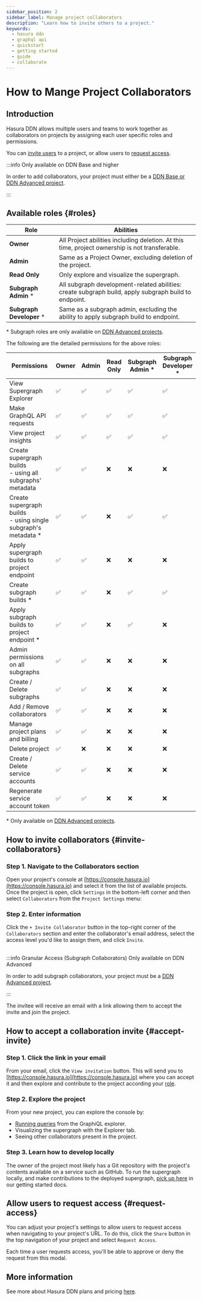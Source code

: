 ```yaml
---
sidebar_position: 2
sidebar_label: Manage project collaborators
description: "Learn how to invite others to a project."
keywords:
  - hasura ddn
  - graphql api
  - quickstart
  - getting started
  - guide
  - collaborate
---
```



# How to Mange Project Collaborators

## Introduction

Hasura DDN allows multiple users and teams to work together as collaborators on projects by assigning each user specific
roles and permissions.

You can [invite users](#invite-collaborators) to a project, or allow users to [request access](#request-access).

:::info Only available on DDN Base and higher

In order to add collaborators, your project must either be a
[DDN Base or DDN Advanced project](https://hasura.io/pricing).

:::

## Available roles {#roles}

| Role                      | Abilities                                                                                            |
| ------------------------- | ---------------------------------------------------------------------------------------------------- |
| **Owner**                 | All Project abilities including deletion. At this time, project ownership is not transferable.       |
| **Admin**                 | Same as a Project Owner, excluding deletion of the project.                                          |
| **Read Only**             | Only explore and visualize the supergraph.                                                           |
| **Subgraph Admin** \*     | All subgraph development-related abilities: create subgraph build, apply subgraph build to endpoint. |
| **Subgraph Developer** \* | Same as a subgraph admin, excluding the ability to apply subgraph build to endpoint.                 |

\* Subgraph roles are only available on [DDN Advanced projects](https://hasura.io/pricing/ddn).

The following are the detailed permissions for the above roles:

| Permissions                                                         | Owner | Admin | Read Only | Subgraph<br/> Admin \* | Subgraph<br/> Developer \* |
| ------------------------------------------------------------------- | ----- | ----- | --------- | ---------------------- | -------------------------- |
| View Supergraph Explorer                                            | ✅    | ✅    | ✅        | ✅                     | ✅                         |
| Make GraphQL API requests                                           | ✅    | ✅    | ✅        | ✅                     | ✅                         |
| View project insights                                               | ✅    | ✅    | ✅        | ✅                     | ✅                         |
| Create supergraph builds<br/> - using all subgraphs' metadata       | ✅    | ✅    | ❌        | ❌                     | ❌                         |
| Create supergraph builds<br/> - using single subgraph's metadata \* | ✅    | ✅    | ❌        | ✅                     | ✅                         |
| Apply supergraph builds to project endpoint                         | ✅    | ✅    | ❌        | ❌                     | ❌                         |
| Create subgraph builds \*                                           | ✅    | ✅    | ❌        | ✅                     | ✅                         |
| Apply subgraph builds to project endpoint \*                        | ✅    | ✅    | ❌        | ✅                     | ❌                         |
| Admin permissions on all subgraphs                                  | ✅    | ✅    | ❌        | ❌                     | ❌                         |
| Create / Delete subgraphs                                           | ✅    | ✅    | ❌        | ❌                     | ❌                         |
| Add / Remove collaborators                                          | ✅    | ✅    | ❌        | ❌                     | ❌                         |
| Manage project plans and billing                                    | ✅    | ✅    | ❌        | ❌                     | ❌                         |
| Delete project                                                      | ✅    | ❌    | ❌        | ❌                     | ❌                         |
| Create / Delete service accounts                                    | ✅    | ✅    | ❌        | ❌                     | ❌                         |
| Regenerate service account        token                             | ✅    | ✅    | ❌        | ❌                     | ❌                         |

\* Only available on [DDN Advanced projects](https://hasura.io/pricing/ddn).

## How to invite collaborators {#invite-collaborators}

### Step 1. Navigate to the Collaborators section

Open your project's console at [https://console.hasura.io](https://console.hasura.io) and select it from the list of
available projects. Once the project is open, click `Settings` in the bottom-left corner and then select `Collaborators`
from the `Project Settings` menu:

<Thumbnail src="/img/ci-cd/0.0.1_console_invite-collaborator.png" alt="Invite a collaborator" width="1000" />

### Step 2. Enter information

Click the `+ Invite Collaborator` button in the top-right corner of the `Collaborators` section and enter the
collaborator's email address, select the access level you'd like to assign them, and click `Invite`.

<Thumbnail src="/img/ci-cd/0.0.1_console_assign-collaborator-role.png" alt="Invite a collaborator" width="1000" />

<br />
:::info Granular Access (Subgraph Collaborators) Only available on DDN Advanced

In order to add subgraph collaborators, your project must be a [DDN Advanced project](https://hasura.io/pricing/ddn).

:::

The invitee will receive an email with a link allowing them to accept the invite and join the project.

## How to accept a collaboration invite {#accept-invite}

### Step 1. Click the link in your email

From your email, click the `View invitation` button. This will send you to
[https://console.hasura.io](https://console.hasura.io) where you can accept it and then explore and contribute to the
project according your [role](#roles).

### Step 2. Explore the project

From your new project, you can explore the console by:

- [Running queries](/graphql-api/queries/) from the GraphiQL explorer.
- Visualizing the supergraph with the Explorer tab.
- Seeing other collaborators present in the project.

### Step 3. Learn how to develop locally

The owner of the project most likely has a Git repository with the project's contents available on a service such as
GitHub. To run the supergraph locally, and make contributions to the deployed supergraph,
[pick up here](/quickstart.mdx) in our getting started docs.

## Allow users to request access {#request-access}

You can adjust your project's settings to allow users to request access when navigating to your project's URL. To do
this, click the `Share` button in the top navigation of your project and select `Request Access`.

<Thumbnail
  src="/img/get-started/console_read-only.png"
  alt="Allow users to request access to your project"
  width="1000"
/>

Each time a user requests access, you'll be able to approve or deny the request from this modal.

## More information

See more about Hasura DDN plans and pricing [here](/reference/pricing.mdx).
